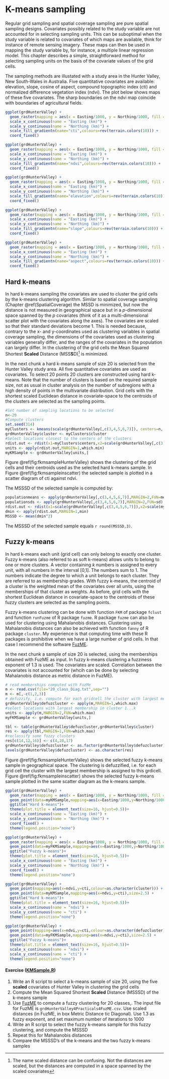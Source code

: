 # K-means sampling {#kmeans}

Regular grid sampling and spatial coverage sampling are pure spatial sampling designs. Covariates possibly related to the study variable are not accounted for in selecting sampling units. This can be suboptimal when the study variable is related to covariates of which maps are available, think for instance of remote sensing imagery. These maps can then be used in mapping the study variable by, for instance, a multiple linear regression model. This chapter describes a simple, straightforward method for selecting sampling units on the basis of the covariate values of the grid cells.

The sampling methods are illustated with a study area in the Hunter Valley, New South-Wales in Australia. Five quantitative covariates are available: elevation, slope, cosine of aspect, compound topographic index (cti) and normalized difference vegetation index (ndvi). The plot below shows maps of these five covariates. The sharp boundaries on the ndvi map coincide with boundaries of agricultural fields.

```r
ggplot(grdHunterValley) +
  geom_raster(mapping = aes(x = Easting/1000, y = Northing/1000, fill = cti)) +
  scale_x_continuous(name = "Easting (km)") +
  scale_y_continuous(name = "Northing (km)") +
  scale_fill_gradientn(name="cti",colours=rev(terrain.colors(10))) +
  coord_fixed()

ggplot(grdHunterValley) +
  geom_raster(mapping = aes(x = Easting/1000, y = Northing/1000, fill = ndvi)) +
  scale_x_continuous(name = "Easting (km)") +
  scale_y_continuous(name = "Northing (km)") +
  scale_fill_gradientn(name="ndvi",colours=rev(terrain.colors(10))) +
  coord_fixed()

ggplot(grdHunterValley) +
  geom_raster(mapping = aes(x = Easting/1000, y = Northing/1000, fill = elevation_m)) +
  scale_x_continuous(name = "Easting (km)") +
  scale_y_continuous(name = "Northing (km)") +
  scale_fill_gradientn(name="elevation",colours=rev(terrain.colors(10))) +
  coord_fixed()

ggplot(grdHunterValley) +
  geom_raster(mapping = aes(x = Easting/1000, y = Northing/1000, fill = slope_deg)) +
  scale_x_continuous(name = "Easting (km)") +
  scale_y_continuous(name = "Northing (km)") +
  scale_fill_gradientn(name="slope",colours=rev(terrain.colors(10))) +
  coord_fixed()

ggplot(grdHunterValley) +
  geom_raster(mapping = aes(x = Easting/1000, y = Northing/1000, fill = cos_aspect)) +
  scale_x_continuous(name = "Easting (km)") +
  scale_y_continuous(name = "Northing (km)") +
  scale_fill_gradientn(name="aspect",colours=rev(terrain.colors(10))) +
  coord_fixed()
```

## Hard k-means {#Hardkmeans}

In hard k-means sampling the covariates are used to cluster the grid cells by the k-means clustering algorithm. Similar to spatial coverage sampling (Chapter \@ref(SpatialCoverage) the MSSD is minimized, but now the distance is not measured in geographical space but in a $p$-dimensional space spanned by the $p$ covariates (think of it as a multi-dimensional scatter plot with the covariates along the axes). The covariates are scaled so that their standard deviations become 1. This is needed because, contrary to the x- and y-coordinates used as clustering variables in spatial coverage sampling, the dimensions of the covariates used as clustering variables generally differ, and the ranges of the covariates in the population can largely differ. In the clustering of the grid cells the Mean Squared Shortest **Scaled** Distance (MSS**S**D)^[The name scaled distance can be confusing. Not the distances are scaled, but the distances are computed in a space spanned by the scaled covariates] is minimized.

In the next chunk a hard k-means sample of size 20 is selected from the Hunter Valley study area. All five quantitative covariates are used as covariates. To select 20 points 20 clusters are constructed using hard k-means. Note that the number of clusters is based on the required sample size, not as usual in cluster analysis on the number of subregions with a high density of points in the multivariate distribution. Grid cells with the shortest scaled Euclidean distance in covariate-space to the centroids of the clusters are selected as the sampling points.

```r
#Set number of sampling locations to be selected
n<-20
#Compute clusters
set.seed(314)
myClusters <- kmeans(scale(grdHunterValley[,c(3,4,5,6,7)]), centers=n, iter.max=1000,nstart=10)
grdHunterValley$cluster <- myClusters$cluster
#Select locations closest to the centers of the clusters
rdist.out <- rdist(x1=myClusters$centers,x2=scale(grdHunterValley[,c(3,4,5,6,7)]))
units <- apply(rdist.out,MARGIN=1,which.min)
myKMSample <- grdHunterValley[units,]
```

Figure \@ref(fig:fkmsampleHunterValley) shows the clustering of the grid cells and their centroids used as the selected hard k-means sample. In Figure \@ref(fig:fkmsampleinscatter) the selected sample is plotted in a scatter diagram of cti against ndvi.

The MSSSD of the selected sample is computed by:
```r
populationmeans <- apply(grdHunterValley[,c(3,4,5,6,7)],MARGIN=2,FUN=mean)
populationsds <- apply(grdHunterValley[,c(3,4,5,6,7)],MARGIN=2,FUN=sd)
rdist.out <- rdist(x1=scale(grdHunterValley[,c(3,4,5,6,7)]),x2=scale(myKMSample[,c(3,4,5,6,7)],center=populationmeans,scale=populationsds))
dmin <- apply(rdist.out,MARGIN=1,min)
MSSSD <- mean(dmin^2)
```

The MSSSD of the selected sample equals `r round(MSSSD,3)`.

## Fuzzy k-means {#Fuzzykmens}

In hard k-means each unit (grid cell) can only belong to exactly one cluster. Fuzzy k-means (also referred to as soft k-means) allows units to belong to one or more clusters. A vector containing $k$ numbers is assigned to every unit, with all numbers in the interval [0,1]. The numbers sum to 1. The numbers indicate the degree to which a unit belongs to each cluster. They are referred to as membership grades. With fuzzy k-means, the centroid of a cluster is the weighted mean of the covariates over all units, using the memberships of that cluster as weights. As before, grid cells with the shortest Euclidean distance in covariate-space to the centroids of these fuzzy clusters are selected as the sampling points. 

Fuzzy k-means clustering can be done with function `FKM` of package `fclust` and function `runFuzme` of R package `fuzme`. R package `fuzme` can also be used for clustering using Mahalanobis distances. Clustering using Mahalanobis distances can also be achieved with function `fanny` of R package `cluster`. My experience is that computing time with these R packages is prohibitive when we have a large number of grid cells. In that case I recommend the software [FuzME](https://sydney.edu.au/agriculture/pal/software/fuzme.shtml).

In the next chunk a sample of size 20 is selected, using the memberships obtained with FuzME as input. In fuzzy k-means clustering a fuzziness exponent of 1.3 is used. The covariates are scaled. Correlation between the covariates is not accounted for (whcih can be done by selecting Mahalanobis distance as metric distance in FuzME).

```r
# read memberships computed with FuzMe
m <- read.csv(file="20_class_Diag.txt",sep="")
m <- m[,-c(1,2,3)]
# defuzzify, i.e. compute for each gridcell the cluster with largest membership
grdHunterValley$defuzcluster <- apply(m,MARGIN=1,which.max)
#select locations with largest membership in cluster 1...k
units <- apply(m,MARGIN=2,FUN=which.max)
myFKMSample <- grdHunterValley[units,]
```

```r
tbl <- table(grdHunterValley$defuzcluster,grdHunterValley$cluster)
res <- apply(tbl,MARGIN=1,FUN=which.max)
#reclassify some fuzzy clusters
res[c(14,12,16)] <- c(4,20,17)
grdHunterValley$defuzcluster <- as.factor(grdHunterValley$defuzcluster)
levels(grdHunterValley$defuzcluster) <- as.character(res)
```

Figure \@ref(fig:fkmsampleHunterValley) shows the selected fuzzy k-means sample in geographical space. The clustering is defuzzified, i.e. for each grid cell the cluster with the largest membership is assigned to this grdicell. Figure \@ref(fig:fkmsampleinscatter) shows the selected fuzzy k-means sample plotted in the same scatter diagram as the k-means sample.

```r
ggplot(grdHunterValley) +
  geom_raster(mapping = aes(x = Easting/1000, y = Northing/1000, fill = as.character(cluster))) +
  geom_point(data=myKMSample,mapping=aes(x=Easting/1000,y=Northing/1000),size=2.5) +
  ggtitle("Hard k-means")+
  theme(plot.title = element_text(size=16, hjust=0.5))+
  scale_x_continuous(name = "Easting (km)") +
  scale_y_continuous(name = "Northing (km)") +
  coord_fixed() +
  theme(legend.position="none")

ggplot(grdHunterValley) +
  geom_raster(mapping = aes(x = Easting/1000, y = Northing/1000, fill = as.character(defuzcluster))) +
  geom_point(data=myFKMSample,mapping=aes(x=Easting/1000,y=Northing/1000),size=2.5) +
  ggtitle("Fuzzy k-means")+
  theme(plot.title = element_text(size=16, hjust=0.5))+
  scale_x_continuous(name = "Easting (km)") +
  scale_y_continuous(name = "Northing (km)") +
  coord_fixed() +
  theme(legend.position="none")
```

```r
ggplot(grdHunterValley) +
  geom_point(mapping=aes(x=ndvi,y=cti,colour=as.character(cluster))) +
  geom_point(data=myKMSample,mapping=aes(x=ndvi,y=cti),size=2.5) +
  ggtitle("Hard k-means")+
  theme(plot.title = element_text(size=16, hjust=0.5))+
  scale_x_continuous(name = "ndvi") +
  scale_y_continuous(name = "cti") +
  theme(legend.position="none")

ggplot(grdHunterValley) +
  geom_point(mapping=aes(x=ndvi,y=cti,colour=as.character(defuzcluster))) +
  geom_point(data=myFKMSample,mapping=aes(x=ndvi,y=cti),size=2.5) +
  ggtitle("Fuzzy k-means")+
  theme(plot.title = element_text(size=16, hjust=0.5))+
  scale_x_continuous(name = "ndvi") +
  scale_y_continuous(name = "cti") +
  theme(legend.position="none")
```

#### Exercise ([KMSample.R](https://github.com/DickBrus/SpatialSamplingwithR/blob/master/Exercises/KMSample.R)) {-}
1. Write an R script to select a k-means sample of size 20,  using the five **scaled** covariates of Hunter Valley in clustering the grid cells  
2. Compute the Mean Squared Shortest **Scaled** Distance (MSSSD) of the k-means sample   
3. Use [FuzME](https://sydney.edu.au/agriculture/pal/software/fuzme.shtml) to compute a fuzzy clustering for 20 classes,. The input file for FuzME is `grdHunterValley4Practicals4FuzME.csv`. Use scaled distances (in FuzME, in box Metric Distance tic Diagonal). Use 1.3 as fuzzy exponent, and set maximum number of iterations to 1000    
4. Write an R script to select the fuzzy k-means sample for this fuzzy clustering, and compute the MSSSD       
5. Repeat this for Mahalanobis distances   
6. Compare the MSSSD's of the k-means and the two fuzzy k-means samples  
